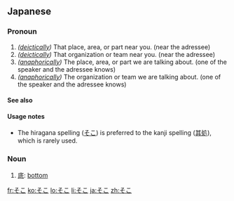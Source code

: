 ==Japanese==
===Pronoun===
{{ja-pos|h|pronoun|kanji=其処|rom=soko}}
# ''([[deictically]])'' That place, area, or part near you. (near the adressee)
# ''([[deictically]])'' That organization or team near you. (near the adressee)
# ''([[anaphorically]])'' The place, area, or part we are talking about. (one of the speaker and the adressee knows)
# ''([[anaphorically]])'' The organization or team we are talking about. (one of the speaker and the adressee knows)

====See also====
{{Japanese demonstratives}}

====Usage notes====
*The hiragana spelling ([[そこ]]) is preferred to the kanji spelling ([[其処]]), which is rarely used.

===Noun===
{{ja-noun|h|rom=soko}}
# [[底]]: [[bottom]]

[[fr:そこ]]
[[ko:そこ]]
[[lo:そこ]]
[[li:そこ]]
[[ja:そこ]]
[[zh:そこ]]